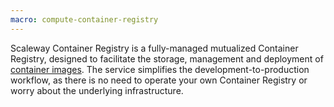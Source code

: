 ```yaml
---
macro: compute-container-registry
---
```


Scaleway Container Registry is a fully-managed mutualized Container Registry, designed to facilitate the storage, management and deployment of [container images](#container-image). The service simplifies the development-to-production workflow, as there is no need to operate your own Container Registry or worry about the underlying infrastructure.